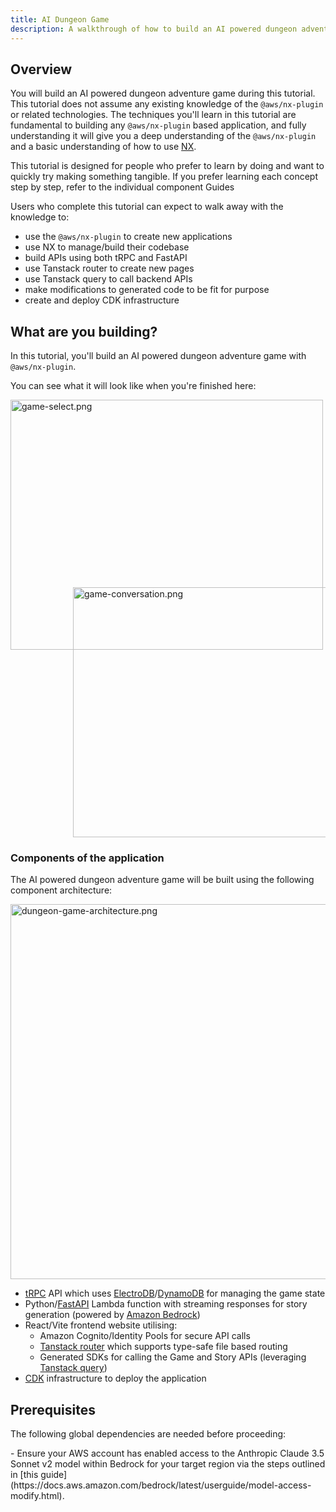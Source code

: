 ```yaml
---
title: AI Dungeon Game
description: A walkthrough of how to build an AI powered dungeon adventure game using the @aws/nx-plugin.
---
```



## Overview

You will build an AI powered dungeon adventure game during this tutorial. This tutorial does not assume any existing knowledge of the `@aws/nx-plugin` or related technologies. The techniques you'll learn in this tutorial are fundamental to building any `@aws/nx-plugin` based application, and fully understanding it will give you a deep understanding of the `@aws/nx-plugin` and a basic understanding of how to use [NX](https://nx.dev/).

<Aside>This tutorial is designed for people who prefer to learn by doing and want to quickly try making something tangible. If you prefer learning each concept step by step, refer to the individual component Guides</Aside>

Users who complete this tutorial can expect to walk away with the knowledge to:

- use the `@aws/nx-plugin` to create new applications
- use NX to manage/build their codebase
- build APIs using both tRPC and FastAPI
- use Tanstack router to create new pages
- use Tanstack query to call backend APIs
- make modifications to generated code to be fit for purpose
- create and deploy CDK infrastructure

## What are you building?

In this tutorial, you'll build an AI powered dungeon adventure game with `@aws/nx-plugin`.

You can see what it will look like when you're finished here:

<Image src={gameSelectPng} alt="game-select.png" width="500" height="400" />
<div style="margin-top: -100px; margin-left: 100px;">
<Image src={gameConversationPng} alt="game-conversation.png" width="500" height="400" />
</div>

### Components of the application

The AI powered dungeon adventure game will be built using the following component architecture:

<Image class="white-bg" src={dungeonAdventureArchitecturePng} alt="dungeon-game-architecture.png" width="800" height="600" />

- [tRPC](https://trpc.io/) API which uses [ElectroDB](https://electrodb.dev/)/[DynamoDB](https://aws.amazon.com/dynamodb/) for managing the game state
- Python/[FastAPI](https://fastapi.tiangolo.com/) Lambda function with streaming responses for story generation (powered by [Amazon Bedrock](https://aws.amazon.com/bedrock/))
- React/Vite frontend website utilising:
  - Amazon Cognito/Identity Pools for secure API calls
  - [Tanstack router](https://tanstack.com/router/latest) which supports type-safe file based routing
  - Generated SDKs for calling the Game and Story APIs (leveraging [Tanstack query](https://tanstack.com/query/latest))
- [CDK](https://docs.aws.amazon.com/cdk/v2/guide/home.html) infrastructure to deploy the application

## Prerequisites

The following global dependencies are needed before proceeding:

<Snippet name="prerequisites" />
- Ensure your AWS account has enabled access to the Anthropic Claude 3.5 Sonnet v2 model within Bedrock for your target region via the steps outlined in [this guide](https://docs.aws.amazon.com/bedrock/latest/userguide/model-access-modify.html).
